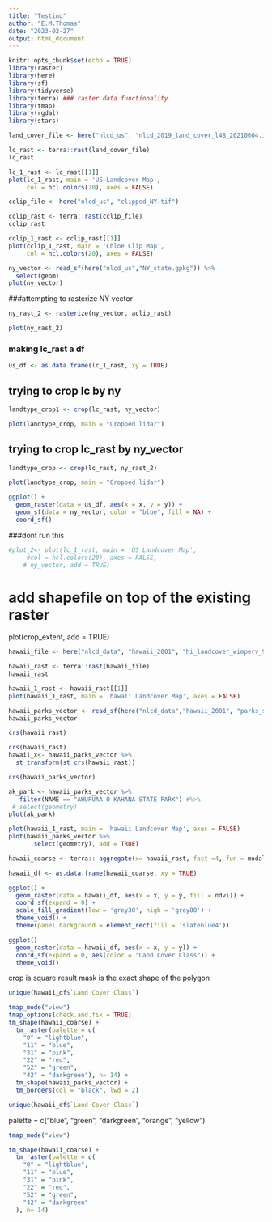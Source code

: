 ```yaml
---
title: "Testing"
author: "E.M.Thomas"
date: "2023-02-27"
output: html_document
---
```


```r
knitr::opts_chunk$set(echo = TRUE)
library(raster)
library(here)
library(sf)
library(tidyverse)
library(terra) ### raster data functionality
library(tmap)
library(rgdal)
library(stars)
```




```r
land_cover_file <- here("nlcd_us", "nlcd_2019_land_cover_l48_20210604.img")

lc_rast <- terra::rast(land_cover_file)
lc_rast
```

```r
lc_1_rast <- lc_rast[[1]]
plot(lc_1_rast, main = 'US Landcover Map', 
     col = hcl.colors(20), axes = FALSE)
```


```r
cclip_file <- here("nlcd_us", "clipped_NY.tif")

cclip_rast <- terra::rast(cclip_file)
cclip_rast
```


```r
cclip_1_rast <- cclip_rast[[1]]
plot(cclip_1_rast, main = 'Chloe Clip Map', 
     col = hcl.colors(20), axes = FALSE)
```

  
```r
ny_vector <- read_sf(here("nlcd_us","NY_state.gpkg")) %>% 
  select(geom)
plot(ny_vector)
```

###attempting to rasterize NY vector 


```r
ny_rast_2 <- rasterize(ny_vector, aclip_rast)
```


```r
plot(ny_rast_2)
```




### making lc_rast a df
```r
us_df <- as.data.frame(lc_1_rast, xy = TRUE)
```

## trying to crop lc by ny 
```r
landtype_crop1 <- crop(lc_rast, ny_vector)

plot(landtype_crop, main = "Cropped lidar")
```

## trying to crop lc_rast by ny_vector
```r
landtype_crop <- crop(lc_rast, ny_rast_2)

plot(landtype_crop, main = "Cropped lidar")

```


```r
ggplot() +
  geom_raster(data = us_df, aes(x = x, y = y)) + 
  geom_sf(data = ny_vector, color = "blue", fill = NA) +
  coord_sf()
```

###dont run this 
```r
#plot_2<- plot(lc_1_rast, main = 'US Landcover Map', 
     #col = hcl.colors(20), axes = FALSE,
    # ny_vector, add = TRUE)
```

# add shapefile on top of the existing raster
plot(crop_extent, add = TRUE)




```r
hawaii_file <- here("nlcd_data", "hawaii_2001", "hi_landcover_wimperv_9-30-08_se5.img")

hawaii_rast <- terra::rast(hawaii_file)
hawaii_rast
```

```r
hawaii_1_rast <- hawaii_rast[[1]]
plot(hawaii_1_rast, main = 'hawaii Landcover Map', axes = FALSE)
```


```r
hawaii_parks_vector <- read_sf(here("nlcd_data","hawaii_2001", "parks_state","parks_state.shp")) 
hawaii_parks_vector
```

```r
crs(hawaii_rast)
```



```r
crs(hawaii_rast)
hawaii_x<- hawaii_parks_vector %>% 
  st_transform(st_crs(hawaii_rast))
```

```r
crs(hawaii_parks_vector)
```


```r
ak_park <- hawaii_parks_vector %>% 
   filter(NAME == "AHUPUAA O KAHANA STATE PARK") #%>% 
 # select(geometry)
plot(ak_park)
```



```r
plot(hawaii_1_rast, main = 'hawaii Landcover Map', axes = FALSE) 
plot(hawaii_parks_vector %>% 
       select(geometry), add = TRUE)
```


```r
hawaii_coarse <- terra:: aggregate(x= hawaii_rast, fact =4, fun = modal)
```


```r
hawaii_df <- as.data.frame(hawaii_coarse, xy = TRUE)
```



``` r
ggplot() +
  geom_raster(data = hawaii_df, aes(x = x, y = y, fill = ndvi)) +
  coord_sf(expand = 0) +
  scale_fill_gradient(low = 'grey30', high = 'grey80') +
  theme_void() +
  theme(panel.background = element_rect(fill = 'slateblue4'))
```


```r
ggplot() 
  geom_raster(data = hawaii_df, aes(x = x, y = y)) +
  coord_sf(expand = 0, aes(color = "Land Cover Class")) + 
  theme_void() 
```
crop is square result 
mask is the exact shape of the polygon 



```r
unique(hawaii_df$`Land Cover Class`)
```



```r
tmap_mode("view")
tmap_options(check.and.fix = TRUE)
tm_shape(hawaii_coarse) +
  tm_raster(palette = c(
    "0" = "lightblue",
    "11" = "blue",
    "31" = "pink",
    "22" = "red",
    "52" = "green",
    "42" = "darkgreen"), n= 14) +
  tm_shape(hawaii_parks_vector) +
  tm_borders(col = "black", lwd = 2)
```



```r
unique(hawaii_df$`Land Cover Class`)
```



palette = c("blue", "green", "darkgreen", "orange", "yellow")
```r
tmap_mode("view")

tm_shape(hawaii_coarse) +
  tm_raster(palette = c(
    "0" = "lightblue",
    "11" = "blue",
    "31" = "pink",
    "22" = "red",
    "52" = "green",
    "42" = "darkgreen"
  ), n= 14)
```






